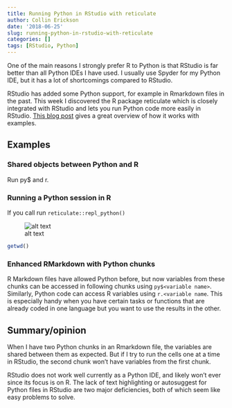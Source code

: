 ```yaml
---
title: Running Python in RStudio with reticulate
author: Collin Erickson
date: '2018-06-25'
slug: running-python-in-rstudio-with-reticulate
categories: []
tags: [RStudio, Python]
---
```


One of the main reasons I strongly prefer R to Python is that 
RStudio is far better than all Python IDEs I have used.
I usually use Spyder for my Python IDE, but it has a lot
of shortcomings compared to RStudio.

RStudio has added some Python support, for example in Rmarkdown
files in the past.
This week I discovered the R package reticulate which is closely
integrated with RStudio and lets you run Python code more easily
in RStudio.
[This blog post](https://blog.rstudio.com/2018/03/26/reticulate-r-interface-to-python/)
gives a great overview of how it works with examples.

## Examples

### Shared objects between Python and R

Run py$ and r.

### Running a Python session in R

If you call run `reticulate::repl_python()`

![alt text](../../public/images/reticulate_repl.JPG)

```r
getwd()
```



### Enhanced RMarkdown with Python chunks

R Markdown files have allowed Python before,
but now variables from these chunks can be accessed
in following chunks using `py$<variable name>`.
Similarly, Python code can access R variables 
using `r.<variable name`.
This is especially handy when you have certain tasks
or functions that are already coded in one language
but you want to use the results in the other.

## Summary/opinion

When I have two Python chunks in an Rmarkdown file, the variables are
shared between them as expected.
But if I try to run the cells one at a time in RStudio,
the second chunk won't have variables from the first chunk.

RStudio does not work well currently as a Python IDE,
and likely won't ever since its focus is on R.
The lack of text highlighting or autosuggest for Python files in RStudio
are two major deficiencies, both of which seem like easy problems
to solve.
